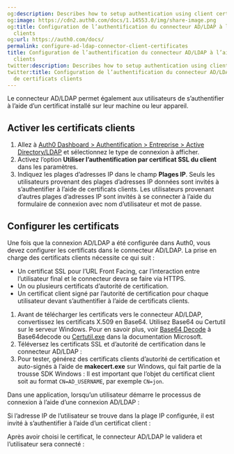 ```yaml
---
og:description: Describes how to setup authentication using client certificates.
og:image: https://cdn2.auth0.com/docs/1.14553.0/img/share-image.png
og:title: Configuration de l’authentification du connecteur AD/LDAP à l’aide de certificats
  clients
og:url: https://auth0.com/docs/
permalink: configure-ad-ldap-connector-client-certificates
title: Configuration de l’authentification du connecteur AD/LDAP à l’aide de certificats
  clients
twitter:description: Describes how to setup authentication using client certificates.
twitter:title: Configuration de l’authentification du connecteur AD/LDAP à l’aide
  de certificats clients
---
```


Le connecteur AD/LDAP permet également aux utilisateurs de s’authentifier à l’aide d’un certificat installé sur leur machine ou leur appareil.

## Activer les certificats clients

1. Allez à [Auth0 Dashboard > Authentification > Entreprise > Active Directory/LDAP](%24%7Bmanage_url%7D/#/connections/enterprise/ad) et sélectionnez le type de connexion à afficher.
2. Activez l’option **Utiliser l’authentification par certificat SSL du client** dans les paramètres.
3. Indiquez les plages d’adresses IP dans le champ **Plages IP**. Seuls les utilisateurs provenant des plages d’adresses IP données sont invités à s’authentifier à l’aide de certificats clients. Les utilisateurs provenant d’autres plages d’adresses IP sont invités à se connecter à l’aide du formulaire de connexion avec nom d’utilisateur et mot de passe.

## Configurer les certificats

Une fois que la connexion AD/LDAP a été configurée dans Auth0, vous devez configurer les certificats dans le connecteur AD/LDAP. La prise en charge des certificats clients nécessite ce qui suit :

* Un certificat SSL pour l’URL Front Facing, car l’interaction entre l’utilisateur final et le connecteur devra se faire via HTTPS.
* Un ou plusieurs certificats d’autorité de certification.
* Un certificat client signé par l’autorité de certification pour chaque utilisateur devant s’authentifier à l’aide de certificats clients.

1. Avant de télécharger les certificats vers le connecteur AD/LDAP, convertissez les certificats X.509 en Base64. Utilisez Base64 ou Certutil sur le serveur Windows. Pour en savoir plus, voir [Base64 Decode](https://www.base64decode.org/) à Base64decode ou [Certutil.exe](https://docs.microsoft.com/en-us/windows-server/administration/windows-commands/certutil#BKMK_encode) dans la documentation Microsoft.
2. Téléversez les certificats SSL et d’autorité de certification dans le connecteur AD/LDAP :
3. Pour tester, générez des certificats clients d’autorité de certification et auto-signés à l’aide de **makecert.exe** sur Windows, qui fait partie de la trousse SDK Windows : 
Il est important que l’objet du certificat client soit au format `CN=AD_USERNAME`, par exemple `CN=jon`.

Dans une application, lorsqu’un utilisateur démarre le processus de connexion à l’aide d’une connexion AD/LDAP : 

Si l’adresse IP de l’utilisateur se trouve dans la plage IP configurée, il est invité à s’authentifier à l’aide d’un certificat client :

Après avoir choisi le certificat, le connecteur AD/LDAP le validera et l’utilisateur sera connecté :